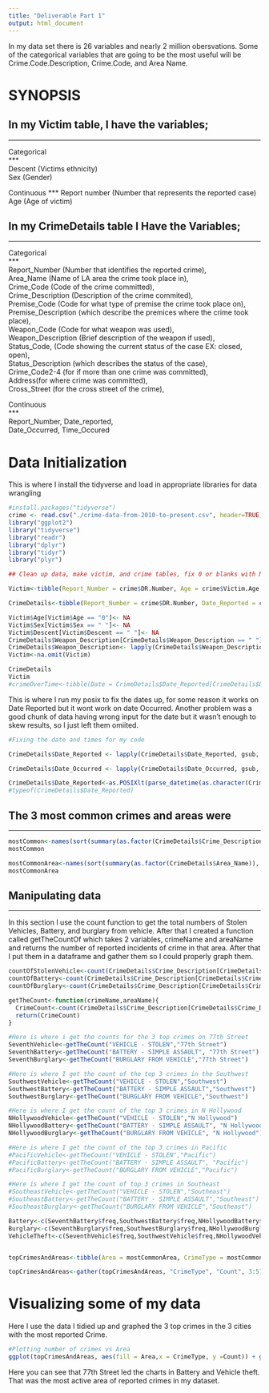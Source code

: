 ```yaml
---
title: "Deliverable Part 1"
output: html_document
---
```



In my data set there is 26 variables and nearly 2 million obersvations. Some of the categorical variables that are going to be the most useful will be Crime.Code.Description, Crime.Code, and Area Name.


# SYNOPSIS

## In my Victim table, I have the variables;

***  
Categorical  
***  
Descent (Victims ethnicity)  
Sex (Gender)                                  

Continuous
***
Report number (Number that represents the reported case)  
Age (Age of victim)  

## In my CrimeDetails table I Have the Variables;

***  

Categorical  
***    
Report_Number (Number that identifies the reported crime),  
Area_Name (Name of LA area the crime took place in),  
Crime_Code (Code of the crime committed),  
Crime_Description (Description of the crime commited),  
Premise_Code (Code for what type of premise the crime took place on),  
Premise_Description (which describe the premices where the crime took place),   
Weapon_Code (Code for what weapon was used),  
Weapon_Description (Brief description of the weapon if used),   
Status_Code, (Code showing the current status of the case EX: closed, open),  
Status_Description (which describes the status of the case),  
Crime_Code2-4 (for if more than one crime was committed),  
Address(for where crime was committed),  
Cross_Street (for the cross street of the crime),  


  
Continuous    
***    
Report_Number,   Date_reported,  
Date_Occurred,   Time_Occured  


# Data Initialization

This is where I install the tidyverse and load in appropriate libraries for data wrangling  

```r
#install.packages("tidyverse")
crime <- read.csv("./crime-data-from-2010-to-present.csv", header=TRUE)
library("ggplot2")
library("tidyverse")
library("readr")
library("dplyr")
library("tidyr")
library("plyr")

## Clean up data, make victim, and crime tables, fix 0 or blanks with NA

Victim<-tibble(Report_Number = crime$DR.Number, Age = crime$Victim.Age, Descent = crime$Victim.Descent, Sex = crime$Victim.Sex)

CrimeDetails<-tibble(Report_Number = crime$DR.Number, Date_Reported = crime$Date.Reported, Date_Occurred = crime$Date.Occurred, Time_Occurred = crime$Time.Occurred, Area_Name = crime$Area.Name,Crime_Description = crime$Crime.Code.Description, Premise_Description = crime$Premise.Description, Weapon_Description = crime$Weapon.Description, Status_Description = crime$Status.Description, Address = crime$Address, Cross_Street = crime$Cross.Street)

Victim$Age[Victim$Age == "0"]<- NA
Victim$Sex[Victim$Sex == " "]<- NA
Victim$Descent[Victim$Descent == " "]<- NA
CrimeDetails$Weapon_Description[CrimeDetails$Weapon_Description == " "]<- NA
CrimeDetails$Weapon_Description<- lapply(CrimeDetails$Weapon_Description, gsub, pattern = " ", replacement = NA)
Victim<-na.omit(Victim)

CrimeDetails
Victim
#crimeOverTime<-tibble(Date = CrimeDetails$Date_Reported[CrimeDetails$Date_Reported == "2018"], Description = CrimeDetails$Crime_Description, Victim_age = Victim$Age, victim_sex = Victim$Sex)
```
This is where I run my posix to fix the dates up, for some reason it works on Date Reported but it wont work on date Occurred. Another problem was a good chunk of data having wrong input for the date but it wasn't enough to skew results, so I just left them omiited.

```R
#Fixing the date and times for my code

CrimeDetails$Date_Reported <- lapply(CrimeDetails$Date_Reported, gsub, pattern="T", replacement=" ")

CrimeDetails$Date_Occurred <- lapply(CrimeDetails$Date_Occurred, gsub, pattern="T", replacement="  ")

CrimeDetails$Date_Reported<-as.POSIXlt(parse_datetime(as.character(CrimeDetails$Date_Reported), format = "%Y-%m-%d %H:%M:%S"))
#typeof(CrimeDetails$Date_Reported)

```


## The 3 most common crimes and areas were 
***
```r
mostCommon<-names(sort(summary(as.factor(CrimeDetails$Crime_Description)), decreasing=T)[1:3])
mostCommon

mostCommonArea<-names(sort(summary(as.factor(CrimeDetails$Area_Name)), decreasing=T)[1:3])
mostCommonArea
```

## Manipulating data
***

In this section I use the count function to get the total numbers of Stolen Vehicles, Battery, and burglary from vehicle. After that I created a function called getTheCountOf which takes 2 variables, crimeName and areaName and returns the number of reported incidents of crime in that area. After that I put them in a dataframe and gather them so I could properly graph them.

```r
countOfStolenVehicle<-count(CrimeDetails$Crime_Description[CrimeDetails$Crime_Description == "VEHICLE - STOLEN"])
countOfBattery<-count(CrimeDetails$Crime_Description[CrimeDetails$Crime_Description == "BATTERY - SIMPLE ASSAULT"])
countOfBurglary<-count(CrimeDetails$Crime_Description[CrimeDetails$Crime_Description == "BURGLARY FROM VEHICLE"])

getTheCount<-function(crimeName,areaName){
  CrimeCount<-count(CrimeDetails$Crime_Description[CrimeDetails$Crime_Description == crimeName & CrimeDetails$Area_Name == areaName])
  return(CrimeCount)
}

#Here is where i get the counts for the 3 top crimes on 77th Street
SeventhVehicle<-getTheCount("VEHICLE - STOLEN","77th Street")
SeventhBattery<-getTheCount("BATTERY - SIMPLE ASSAULT", "77th Street")
SeventhBurglary<-getTheCount("BURGLARY FROM VEHICLE","77th Street")

#Here is where I get the count of the top 3 crimes in the Southwest
SouthwestVehicle<-getTheCount("VEHICLE - STOLEN","Southwest")
SouthwestBattery<-getTheCount("BATTERY - SIMPLE ASSAULT","Southwest")
SouthwestBurglary<-getTheCount("BURGLARY FROM VEHICLE","Southwest") 

#Here is where I get the count of the top 3 crimes in N Hollywood
NHollywoodVehicle<-getTheCount("VEHICLE - STOLEN","N Hollywood")
NHollywoodBattery<-getTheCount("BATTERY - SIMPLE ASSAULT", "N Hollywood")
NHollywoodBurglary<-getTheCount("BURGLARY FROM VEHICLE", "N Hollywood")

#Here is where I get the count of the top 3 crimes in Pacific
#PacificVehicle<-getTheCount("VEHICLE - STOLEN","Pacific")
#PacificBattery<-getTheCount("BATTERY - SIMPLE ASSAULT", "Pacific")
#PacificBurglary<-getTheCount("BURGLARY FROM VEHICLE","Pacific")

#Here is where I get the count of top 3 crimes in Southeast
#SoutheastVehicle<-getTheCount("VEHICLE - STOLEN","Southeast")
#SoutheastBattery<-getTheCount("BATTERY - SIMPLE ASSAULT","Southeast")
#SoutheastBurglary<-getTheCount("BURGLARY FROM VEHICLE","Southeast")

Battery<-c(SeventhBattery$freq,SouthwestBattery$freq,NHollywoodBattery$freq)
Burglary<-c(SeventhBurglary$freq,SouthwestBurglary$freq,NHollywoodBurglary$freq)
VehicleTheft<-c(SeventhVehicle$freq,SouthwestVehicle$freq,NHollywoodVehicle$freq)


topCrimesAndAreas<-tibble(Area = mostCommonArea, CrimeType = mostCommon,Battery = Battery, Burglary = Burglary, VehicleTheft = VehicleTheft)

topCrimesAndAreas<-gather(topCrimesAndAreas, "CrimeType", "Count", 3:5)
```

# Visualizing some of my data

Here I use the data I tidied up and graphed the 3 top crimes in the 3 cities with the most reported Crime.

```R
#Plotting number of crimes vs Area
ggplot(topCrimesAndAreas, aes(fill = Area,x = CrimeType, y =Count)) + geom_bar(position = "dodge",stat = "identity")+geom_text(aes(label=Count), position=position_dodge(width=1.0), vjust=-.5)

```

Here you can see that 77th Street  led the charts in Battery and Vehicle theft. That was the most active area of reported crimes in my dataset.


